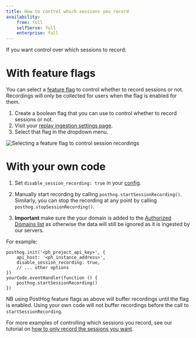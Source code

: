 ```yaml
---
title: How to control which sessions you record
availability:
    free: full
    selfServe: full
    enterprise: full
---
```


If you want control over which sessions to record:

# With feature flags

You can select a [feature flag](/docs/feature-flags) to control whether to record sessions or not. Recordings will only be collected for users when the flag is enabled for them.

1. Create a boolean flag that you can use to control whether to record sessions or not.
2. Visit your [replay ingestion settings page](https://us.posthog.com/settings/project-replay#replay-ingestion).
3. Select that flag in the dropdown menu.

![Selecting a feature flag to control session recordings](../../images/docs/session-replay/select-replay-control-flag.png)

# With your own code

1. Set `disable_session_recording: true` in your [config](/docs/integrate/client/js/#config).

2. Manually start recording by calling `posthog.startSessionRecording()`. Similarly, you can stop the recording at any point by calling `posthog.stopSessionRecording()`.

3. **Important** make sure the your domain is added to the [Authorized Domains list](https://app.posthog.com/settings/project-replay#replay-authorized-domains) as otherwise the data will still be ignored as it is ingested by our servers.

For example:

```js-web
posthog.init('<ph_project_api_key>', {
    api_host: '<ph_instance_address>',
    disable_session_recording: true,
    // ... other options
})
yourCode.eventHandler(function () {
    posthog.startSessionRecording()
})
```

NB using PostHog feature flags as above will buffer recordings until the flag is enabled. Using your own code will not buffer recordings before the call to `startSessionRecording`.

For more examples of controlling  which sessions you record, see our tutorial on [how to only record the sessions you want](/tutorials/limit-session-recordings).

